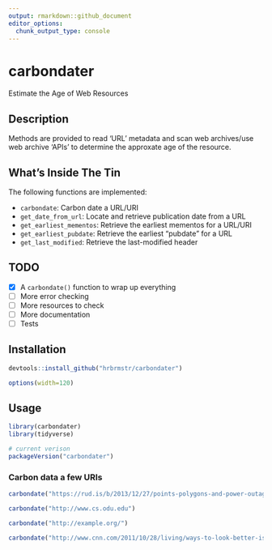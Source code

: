 ```yaml
---
output: rmarkdown::github_document
editor_options: 
  chunk_output_type: console
---
```


# carbondater

Estimate the Age of Web Resources

## Description

Methods are provided to read 'URL' metadata and scan web archives/use
web archive 'APIs' to determine the approxate age of the resource.

## What's Inside The Tin

The following functions are implemented:

- `carbondate`:	Carbon date a URL/URI
- `get_date_from_url`:	Locate and retrieve publication date from a URL
- `get_earliest_mementos`:	Retrieve the earliest mementos for a URL/URI
- `get_earliest_pubdate`:	Retrieve the earliest "pubdate" for a URL
- `get_last_modified`:	Retrieve the last-modified header

## TODO

- [X] A `carbondate()` function to wrap up everything
- [ ] More error checking
- [ ] More resources to check
- [ ] More documentation
- [ ] Tests

## Installation

```r
devtools::install_github("hrbrmstr/carbondater")
```

```r
options(width=120)
```

## Usage

```r
library(carbondater)
library(tidyverse)

# current verison
packageVersion("carbondater")

```

### Carbon data a few URIs

```r
carbondate("https://rud.is/b/2013/12/27/points-polygons-and-power-outages/")

carbondate("http://www.cs.odu.edu")

carbondate("http://example.org/")

carbondate("http://www.cnn.com/2011/10/28/living/ways-to-look-better-is/index.html")
```
